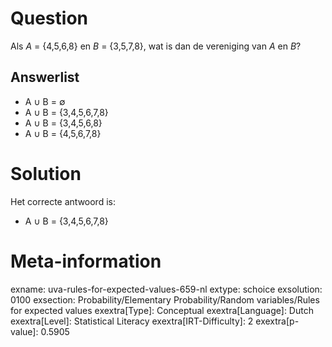 Question
========

Als *A* = {4,5,6,8} en *B* = {3,5,7,8}, wat is dan de vereniging van *A*
en *B*?

Answerlist
----------

* A ∪ B = ∅
* A ∪ B = {3,4,5,6,7,8}
* A ∪ B = {3,4,5,6,8}
* A ∪ B = {4,5,6,7,8}

Solution
========

Het correcte antwoord is: 

* A ∪ B = {3,4,5,6,7,8}

Meta-information
================
exname: uva-rules-for-expected-values-659-nl
extype: schoice
exsolution: 0100
exsection: Probability/Elementary Probability/Random variables/Rules for expected values
exextra[Type]: Conceptual
exextra[Language]: Dutch
exextra[Level]: Statistical Literacy
exextra[IRT-Difficulty]: 2
exextra[p-value]: 0.5905
